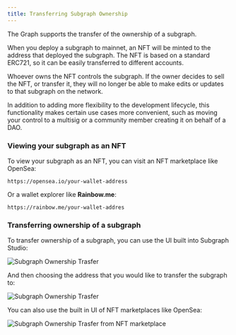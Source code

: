 ```yaml
---
title: Transferring Subgraph Ownership
---
```


The Graph supports the transfer of the ownership of a subgraph.

When you deploy a subgraph to mainnet, an NFT will be minted to the address that deployed the subgraph. The NFT is based on a standard ERC721, so it can be easily transferred to different accounts.

Whoever owns the NFT controls the subgraph. If the owner decides to sell the NFT, or transfer it, they will no longer be able to make edits or updates to that subgraph on the network.

In addition to adding more flexibility to the development lifecycle, this functionality makes certain use cases more convenient, such as moving your control to a multisig or a community member creating it on behalf of a DAO.

### Viewing your subgraph as an NFT

To view your subgraph as an NFT, you can visit an NFT marketplace like OpenSea:

```
https://opensea.io/your-wallet-address
```

Or a wallet explorer like __Rainbow.me__:

```
https://rainbow.me/your-wallet-addres
```

### Transferring ownership of a subgraph

To transfer ownership of a subgraph, you can use the UI built into Subgraph Studio:

![Subgraph Ownership Trasfer](/img/subgraph-ownership-transfer-1.png)

And then choosing the address that you would like to transfer the subgraph to:

![Subgraph Ownership Trasfer](/img/subgraph-ownership-transfer-2.png)

You can also use the built in UI of NFT marketplaces like OpenSea:

![Subgraph Ownership Trasfer from NFT marketplace](/img/subgraph-ownership-transfer-nft-marketplace.png)